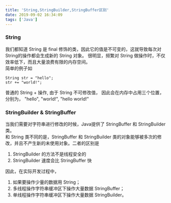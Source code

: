 ```yaml
---
title: 'String,StringBuilder,StringBuffer区别'
date: 2019-09-02 16:34:09
tags: ['Java']
---
```

### String
我们都知道 String 是 final 修饰的类，因此它的值是不可变的，这就导致每次对String的操作都会生成新的 String 对象。
很明显，频繁对 String 做操作时，不仅效率低下，而且大量浪费有限的内存空间。  
简单的例子如

    String str = "hello";
    str += "world!";

普通的 String + 操作, 由于 String 不可修改值， 因此会在内存中占用三个位置，分别为， "hello", "world!", "hello world!"

### StringBuilder & StringBuffer

当我们需要对字符串进行修改的时候，Java提供了 StringBuffer 和 StringBuilder 类。  
和 String 类不同的是，StringBuffer 和 StringBuilder 类的对象能够被多次的修改，并且不产生新的未使用对象。二者的区别是 

1. StringBuilder 的方法不是线程安全的
2. StringBuilder 速度会比 StringBuffer 快

因此，在实际开发过程中，

1. 如果要操作少量的数据用 String；
2. 多线程操作字符串缓冲区下操作大量数据 StringBuffer；
3. 单线程操作字符串缓冲区下操作大量数据 StringBuilder。

